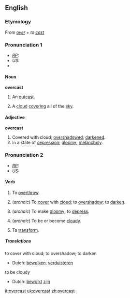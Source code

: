 ==English==
===Etymology===
From ''[[over]]'' + ''to [[cast]]''

===Pronunciation 1===
* ''[[RP]]:'' {{IPA|/ˈəʊvəkɑːst/}}
* ''US:'' {{IPA|/ˈɔʊvərkæst/}}
*{{audio|en-uk-overcast.ogg|Audio (UK)}}
====Noun====
'''overcast'''
# {{obsolete}} An [[outcast]].
# A [[cloud]] [[cover]]ing all of the [[sky]].

====Adjective====
'''overcast'''
# Covered with cloud; [[overshadow]]ed; [[darken]]ed.
# In a state of [[depression]]; [[gloomy]]; [[melancholy]].

===Pronunciation 2===
* ''[[RP]]:'' {{IPA|/əʊvəˈkɑːst/}}
* ''US:'' {{IPA|/ɔʊvərˈkæst/}}

====Verb====
{{irregverb|overcast|[[overcasts]]|overcast|overcast|[[overcasting]]}}
# {{transitive}} {{obsolete}} To [[overthrow]].
# {{transitive}} (''archaic'') To [[cover]] with [[cloud]]; to [[overshadow]]; to [[darken]].
# {{transitive}} (''archaic'') To make [[gloomy]]; to [[depress]].
# {{intransitive}} (''archaic'') To be or become [[cloudy]].
# {{transitive}} {{obsolete}} To [[transform]].

=====Translations=====
;to cover with cloud; to overshadow; to darken
*Dutch: [[bewolken]], [[verduisteren]]

;to be cloudy
*Dutch: [[bewolkt]] [[zijn]]

[[it:overcast]]
[[uk:overcast]]
[[zh:overcast]]
